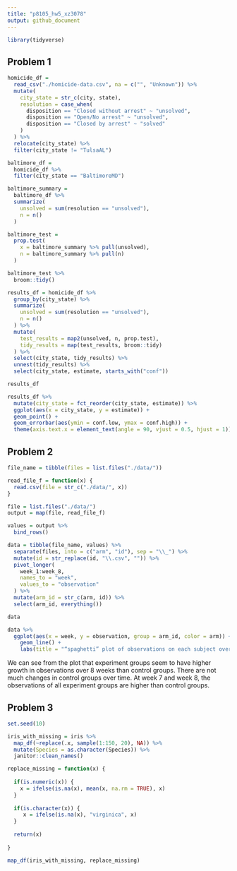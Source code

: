 ```yaml
---
title: "p8105_hw5_xz3078"
output: github_document
---
```


```r
library(tidyverse)
```

## Problem 1

```r
homicide_df = 
  read_csv("./homicide-data.csv", na = c("", "Unknown")) %>%
  mutate(
    city_state = str_c(city, state),
    resolution = case_when(
      disposition == "Closed without arrest" ~ "unsolved", 
      disposition == "Open/No arrest" ~ "unsolved",
      disposition == "Closed by arrest" ~ "solved"
    )
  ) %>%
  relocate(city_state) %>%
  filter(city_state != "TulsaAL")
```

```r
baltimore_df = 
  homicide_df %>%
  filter(city_state == "BaltimoreMD")

baltimore_summary = 
  baltimore_df %>%
  summarize(
    unsolved = sum(resolution == "unsolved"),
    n = n()
  )

baltimore_test = 
  prop.test(
    x = baltimore_summary %>% pull(unsolved),
    n = baltimore_summary %>% pull(n)
  )

baltimore_test %>%
  broom::tidy()
```


```r
results_df = homicide_df %>%
  group_by(city_state) %>%
  summarize(
    unsolved = sum(resolution == "unsolved"),
    n = n()
  ) %>%
  mutate(
    test_results = map2(unsolved, n, prop.test),
    tidy_results = map(test_results, broom::tidy)
  ) %>%
  select(city_state, tidy_results) %>%
  unnest(tidy_results) %>%
  select(city_state, estimate, starts_with("conf"))

results_df
```

```r
results_df %>%
  mutate(city_state = fct_reorder(city_state, estimate)) %>%
  ggplot(aes(x = city_state, y = estimate)) +
  geom_point() +
  geom_errorbar(aes(ymin = conf.low, ymax = conf.high)) +
  theme(axis.text.x = element_text(angle = 90, vjust = 0.5, hjust = 1))
```


## Problem 2

```r
file_name = tibble(files = list.files("./data/"))

read_file_f = function(x) {
  read.csv(file = str_c("./data/", x))
}

file = list.files("./data/")
output = map(file, read_file_f)

values = output %>% 
  bind_rows()

data = tibble(file_name, values) %>% 
  separate(files, into = c("arm", "id"), sep = "\\_") %>%
  mutate(id = str_replace(id, "\\.csv", "")) %>%
  pivot_longer(
    week_1:week_8,
    names_to = "week", 
    values_to = "observation"
  ) %>%
  mutate(arm_id = str_c(arm, id)) %>%
  select(arm_id, everything())

data

data %>% 
  ggplot(aes(x = week, y = observation, group = arm_id, color = arm)) + 
    geom_line() + 
    labs(title = "“spaghetti” plot of observations on each subject over time")
```

We can see from the plot that experiment groups seem to have higher growth in observations over 8 weeks than control groups. There are not much changes in control groups over time. At week 7 and week 8, the observations of all experiment groups are higher than control groups. 

## Problem 3

```r
set.seed(10)

iris_with_missing = iris %>% 
  map_df(~replace(.x, sample(1:150, 20), NA)) %>%
  mutate(Species = as.character(Species)) %>%
  janitor::clean_names()
```

```r
replace_missing = function(x) {
  
  if(is.numeric(x)) {
    x = ifelse(is.na(x), mean(x, na.rm = TRUE), x)
  }
  
  if(is.character(x)) {
     x = ifelse(is.na(x), "virginica", x)
  }
  
  return(x)
  
}

map_df(iris_with_missing, replace_missing)
```




